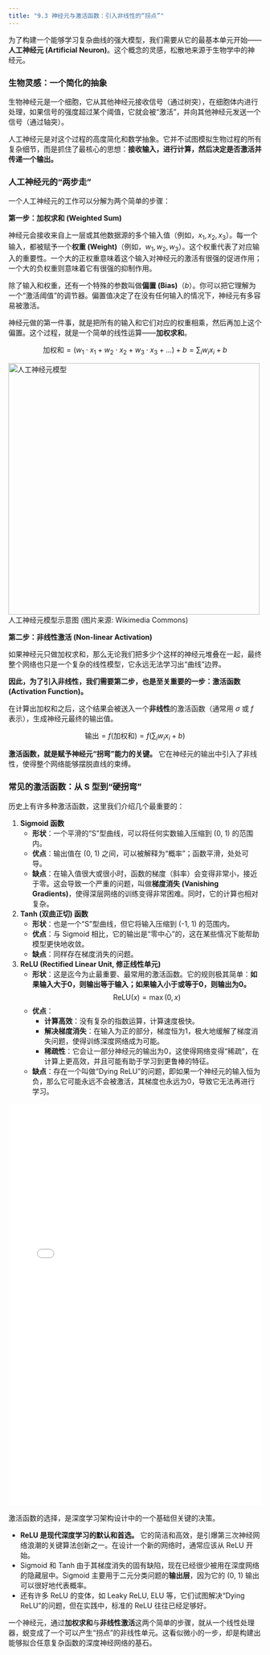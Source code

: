```yaml
---
title: "9.3 神经元与激活函数：引入非线性的“拐点”"
---
```


为了构建一个能够学习复杂曲线的强大模型，我们需要从它的最基本单元开始——**人工神经元 (Artificial Neuron)**。这个概念的灵感，松散地来源于生物学中的神经元。

### 生物灵感：一个简化的抽象

生物神经元是一个细胞，它从其他神经元接收信号（通过树突），在细胞体内进行处理，如果信号的强度超过某个阈值，它就会被“激活”，并向其他神经元发送一个信号（通过轴突）。

人工神经元是对这个过程的高度简化和数学抽象。它并不试图模拟生物过程的所有复杂细节，而是抓住了最核心的思想：**接收输入，进行计算，然后决定是否激活并传递一个输出。**

### 人工神经元的“两步走”

一个人工神经元的工作可以分解为两个简单的步骤：

**第一步：加权求和 (Weighted Sum)**

神经元会接收来自上一层或其他数据源的多个输入值（例如，$x_1, x_2, x_3$）。每一个输入，都被赋予一个**权重 (Weight)**（例如，$w_1, w_2, w_3$）。这个权重代表了对应输入的重要性。一个大的正权重意味着这个输入对神经元的激活有很强的促进作用；一个大的负权重则意味着它有很强的抑制作用。

除了输入和权重，还有一个特殊的参数叫做**偏置 (Bias)**（$b$）。你可以把它理解为一个“激活阈值”的调节器。偏置值决定了在没有任何输入的情况下，神经元有多容易被激活。

神经元做的第一件事，就是把所有的输入和它们对应的权重相乘，然后再加上这个偏置。这个过程，就是一个简单的线性运算——**加权求和**。

$$
\text{加权和} = (w_1 \cdot x_1 + w_2 \cdot x_2 + w_3 \cdot x_3 + \dots) + b = \sum_{i} w_i x_i + b
$$

<div class="quarto-figure quarto-figure-center">
<img src="https://upload.wikimedia.org/wikipedia/commons/c/c6/Artificial_neuron_structure.svg" class="img-fluid" alt="人工神经元模型" width="500">
<figcaption>人工神经元模型示意图 (图片来源: Wikimedia Commons)</figcaption>
</div>

**第二步：非线性激活 (Non-linear Activation)**

如果神经元只做加权求和，那么无论我们把多少个这样的神经元堆叠在一起，最终整个网络也只是一个复杂的线性模型，它永远无法学习出“曲线”边界。

**因此，为了引入非线性，我们需要第二步，也是至关重要的一步：激活函数 (Activation Function)。**

在计算出加权和之后，这个结果会被送入一个**非线性**的激活函数（通常用 $\sigma$ 或 $f$ 表示），生成神经元最终的输出值。

$$
\text{输出} = f(\text{加权和}) = f(\sum_{i} w_i x_i + b)
$$

**激活函数，就是赋予神经元“拐弯”能力的关键。** 它在神经元的输出中引入了非线性，使得整个网络能够摆脱直线的束缚。

### 常见的激活函数：从 S 型到“硬拐弯”

历史上有许多种激活函数，这里我们介绍几个最重要的：

1.  **Sigmoid 函数**
    -   **形状**：一个平滑的“S”型曲线，可以将任何实数输入压缩到 (0, 1) 的范围内。
    -   **优点**：输出值在 (0, 1) 之间，可以被解释为“概率”；函数平滑，处处可导。
    -   **缺点**：在输入值很大或很小时，函数的梯度（斜率）会变得非常小，接近于零。这会导致一个严重的问题，叫做**梯度消失 (Vanishing Gradients)**，使得深层网络的训练变得非常困难。同时，它的计算也相对复杂。

2.  **Tanh (双曲正切) 函数**
    -   **形状**：也是一个“S”型曲线，但它将输入压缩到 (-1, 1) 的范围内。
    -   **优点**：与 Sigmoid 相比，它的输出是“零中心”的，这在某些情况下能帮助模型更快地收敛。
    -   **缺点**：同样存在梯度消失的问题。

3.  **ReLU (Rectified Linear Unit, 修正线性单元)**
    -   **形状**：这是迄今为止最重要、最常用的激活函数。它的规则极其简单：**如果输入大于0，则输出等于输入；如果输入小于或等于0，则输出为0。**
        $$
        \text{ReLU}(x) = \max(0, x)
        $$
    -   **优点**：
        -   **计算高效**：没有复杂的指数运算，计算速度极快。
        -   **解决梯度消失**：在输入为正的部分，梯度恒为1，极大地缓解了梯度消失问题，使得训练深度网络成为可能。
        -   **稀疏性**：它会让一部分神经元的输出为0，这使得网络变得“稀疏”，在计算上更高效，并且可能有助于学习到更鲁棒的特征。
    -   **缺点**：存在一个叫做“Dying ReLU”的问题，即如果一个神经元的输入恒为负，那么它可能永远不会被激活，其梯度也永远为0，导致它无法再进行学习。

<iframe src="../assets/ch09/activation_functions_interactive.html" width="100%" height="800" frameborder="0"></iframe>

::: {.callout-note title="架构师视角"}
激活函数的选择，是深度学习架构设计中的一个基础但关键的决策。

-   **ReLU 是现代深度学习的默认和首选。** 它的简洁和高效，是引爆第三次神经网络浪潮的关键算法创新之一。在设计一个新的网络时，通常应该从 ReLU 开始。
-   Sigmoid 和 Tanh 由于其梯度消失的固有缺陷，现在已经很少被用在深度网络的隐藏层中。Sigmoid 主要用于二元分类问题的**输出层**，因为它的 (0, 1) 输出可以很好地代表概率。
-   还有许多 ReLU 的变体，如 Leaky ReLU, ELU 等，它们试图解决“Dying ReLU”的问题，但在实践中，标准的 ReLU 往往已经足够好。

一个神经元，通过**加权求和**与**非线性激活**这两个简单的步骤，就从一个线性处理器，蜕变成了一个可以产生“拐点”的非线性单元。这看似微小的一步，却是构建出能够拟合任意复杂函数的深度神经网络的基石。
:::

